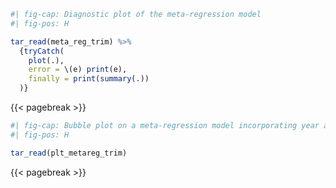```r
#| fig-cap: Diagnostic plot of the meta-regression model
#| fig-pos: H

tar_read(meta_reg_trim) %>%
  {tryCatch(
    plot(.),
    error = \(e) print(e),
    finally = print(summary(.))
  )}

```

{{< pagebreak >}}

\KOMAoptions{paper=landscape,pagesize}
\recalctypearea

```r
#| fig-cap: Bubble plot on a meta-regression model incorporating year and diagnostic criteria as covariates in determining the prevalence of depression
#| fig-pos: H

tar_read(plt_metareg_trim)

```

{{< pagebreak >}}

\KOMAoptions{paper=portrait,pagesize}
\recalctypearea

